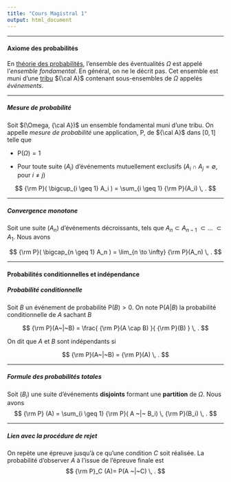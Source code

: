 ```yaml
--- 
title: "Cours Magistral 1" 
output: html_document 
---
```


** ** 

#### Axiome des probabilités

En [théorie des probabilités](https://fr.wikipedia.org/wiki/Probabilit%C3%A9), l'ensemble des éventualités $\Omega$ est appelé l'*ensemble fondamental*. En général, on ne le décrit pas. Cet ensemble est muni d'une [tribu](https://fr.wikipedia.org/wiki/Tribu_(math%C3%A9matiques)) ${\cal A}$ contenant sous-ensembles de  $\Omega$ appelés *événements*.

** ** 

##### Mesure de probabilité 

Soit $(\Omega, {\cal A})$ un ensemble fondamental muni d'une tribu. On appelle *mesure de probabilité* une 
application, P, de ${\cal A}$ dans $[0,1]$ telle que 

* P$(\Omega) = 1$

* Pour toute suite $(A_i)$ d'événements mutuellement exclusifs ($A_i \cap A_j = \emptyset$, pour $i \neq j$) 

$$ {\rm P}( \bigcup_{i \geq 1} A_i ) = \sum_{i \geq 1} {\rm P}(A_i) \, . $$

** ** 

##### Convergence monotone 

Soit une suite $(A_n)$ d'événements décroissants, tels que $A_n \subset A_{n-1}$ $\subset \dots$ $\subset A_1$. Nous avons

$$ {\rm P}( \bigcap_{n \geq 1} A_n ) = \lim_{n \to \infty} {\rm P}(A_n) \, . $$

** ** 

#### Probabilités conditionnelles et indépendance 


##### Probabilité conditionnelle

Soit $B$ un événement de probabilité P$(B) > 0$. On note P$(A|B)$ la probabilité conditionnelle de 
$A$ sachant $B$ 


$$ {\rm P}(A~|~B) = \frac{ {\rm P}(A \cap B) }{ {\rm P}(B) } \, . $$


On dit que $A$ et $B$ sont indépendants si

$$ {\rm P}(A~|~B) = {\rm P}(A) \, . $$


** ** 

##### Formule des probabilités totales

Soit $(B_i)$ une suite d'événements **disjoints** formant une **partition** de $\Omega$. Nous 
avons $$ {\rm P} (A) = \sum_{i \geq 1} {\rm P}( A ~|~ B_i) \, {\rm P}(B_i) \, . 
$$

** ** 

##### Lien avec la procédure de rejet

On repète une épreuve jusqu'à ce qu'une condition $C$ soit réalisée. La probabilité d'observer
$A$ à l'issue de l'épreuve finale est $$ {\rm P}_C (A)= P(A ~|~C) \, . $$

